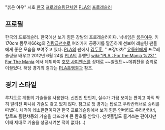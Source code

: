 "붉은 여우" 시호
[[한국]] [[프로레슬링]]단체인 [[PLA]]의 [[프로레슬러]]

== 프로필 ==
한국의 프로레슬러. 한국에선 보기 힘든 장발의 프로레슬러이다. 닉네임은 [[붉은여우]]. 키 170cm 몸무게66kg의 [[경량급]]선수로 여러가지 공중기를 깔끔하게 선보여 레슬링 팬들에게 좋은 모습을 보여주고 있다. [[PLA]]의 팬에서 [[김두훈]], " 포장마차" [[유동원]]에게 프로레슬링을 배우고 2012년 6월 24일 [[PLA]]의 흥행인 [[wiki:"PLA : For the Mania %231" For The Mania]] 에서 데뷔하여 [[호모 사피엔스]]를 상대로 ~~찰졌던~~데뷔전을 승리로 이끌었다. 해당 경기의 결과는 [[PLA]]흥행결과 참조.

== 경기 스타일 ==

루챠도르 계통의 기술들을 사용한다. 신인인 탓인지, 실수가 가끔 보이는 편이고 아직 딱히 알려진 피니쉬 기술도 갖고 있지 않다. 참고로 첫 경기는 탑로프 우라칸러너로 승리를 따냈다. 체격이 왜소한편이지만 한국 프로레슬링에서 보기 힘든 인버티드 우라칸러너, 탑로프 플란챠등의 기술을 터뜨리며 큰 환호를 받았다. 선셋플립도 즐겨쓰는 편이지만 어째 제대로 기술을 성공시켜본 적이 없다(...)









